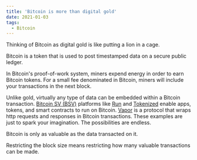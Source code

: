 ```yaml
---
title: 'Bitcoin is more than digital gold'
date: 2021-01-03
tags:
  - Bitcoin
---
```


Thinking of Bitcoin as digital gold is like putting a lion in a cage.

Bitcoin is a token that is used to post timestamped data on a secure public ledger.

In Bitcoin's proof-of-work system, miners expend energy in order to earn Bitcoin tokens. For a small fee denominated in Bitcoin, miners will include your transactions in the next block.

Unlike gold, virtually any type of data can be embedded within a Bitcoin transaction. [Bitcoin SV (BSV)](http://bitcoinsv.io/) platforms like [Run](https://run.network) and [Tokenized](https://tokenized.com) enable apps, tokens, and smart contracts to run on Bitcoin. [Vapor](https://vapor.network/) is a protocol that wraps http requests and responses in Bitcoin transactions. These examples are just to spark your imagination. The possibilities are endless.

Bitcoin is only as valuable as the data transacted on it.

Restricting the block size means restricting how many valuable transactions can be made.
